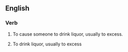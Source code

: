 ==English==
===Verb===
{{en-verb|inf=to [[liquor]] [[up]]|liquors up|liquoring up|liquored up}}
# {{transitive}} To cause someone to drink liquor, usually to excess.
# {{intransitive}} To drink liquor, usually to excess